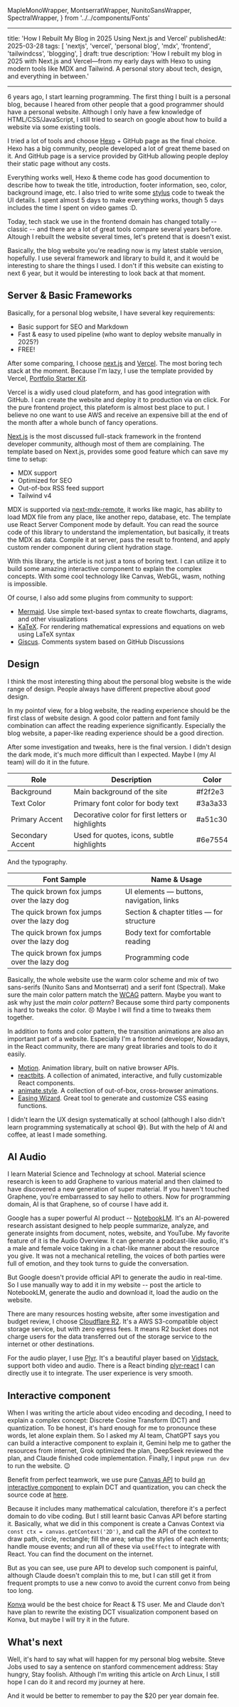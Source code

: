   MapleMonoWrapper,
  MontserratWrapper,
  NunitoSansWrapper,
  SpectralWrapper,
} from '../../components/Fonts'

---

title: 'How I Rebuilt My Blog in 2025 Using Next.js and Vercel'
publishedAt: 2025-03-28
tags:
[
'nextjs',
'vercel',
'personal blog',
'mdx',
'frontend',
'tailwindcss',
'blogging',
]
draft: true
description: 'How I rebuilt my blog in 2025 with Next.js and Vercel—from my early days with Hexo to using modern tools like MDX and Tailwind. A personal story about tech, design, and everything in between.'

---

6 years ago, I start learning programming. The first thing I built is a personal blog, because I heared from other people that a good programmer should have a personal website. Although I only have a few knowledge of HTML/CSS/JavaScript, I still tried to search on google about how to build a website via some existing tools.

I tried a lot of tools and choose [Hexo](https://hexo.io/) + GitHub page as the final choice. Hexo has a big community, people developed a lot of great theme based on it. And GitHub page is a service provided by GitHub allowing people deploy their static page without any costs.

Everything works well, Hexo & theme code has good documention to describe how to tweak the title, introduction, footer information, seo, color, background image, etc. I also tried to write some [stylus](https://stylus-lang.com/) code to tweak the UI details. I spent almost 5 days to make everything works, though 5 days includes the time I spent on video games :D.

Today, tech stack we use in the frontend domain has changed totally -- classic -- and there are a lot of great tools compare several years before. Altough I rebuilt the website several times, let's pretend that is doesn't exist.

Basically, the blog website you're reading now is my latest stable version, hopefully. I use several framework and library to build it, and it would be interesting to share the things I used. I don't if this website can existing to next 6 year, but it would be interesting to look back at that moment.

## Server & Basic Frameworks

Basically, for a personal blog website, I have several key requirements:

- Basic support for SEO and Markdown
- Fast & easy to used pipeline (who want to deploy website manually in 2025?)
- FREE!

After some comparing, I choose [next.js](https://nextjs.org/) and [Vercel](https://vercel.com/). The most boring tech stack at the moment. Because I'm lazy, I use the template provided by Vercel, [Portfolio Starter Kit](https://vercel.com/new/shroxds-projects/templates/next.js/portfolio-starter-kit).

Vercel is a widly used cloud plateform, and has good integration with GitHub. I can create the website and deploy it to production via on click. For the pure frontend project, this plateform is almost best place to put. I believe no one want to use AWS and receive an expensive bill at the end of the month after a whole bunch of fancy operations.

[Next.js](https://nextjs.org/) is the most discussed full-stack framework in the frontend developer community, although most of them are complaining. The template based on Next.js, provides some good feature which can save my time to setup:

- MDX support
- Optimized for SEO
- Out-of-box RSS feed support
- Tailwind v4

MDX is supported via [next-mdx-remote](https://github.com/hashicorp/next-mdx-remote), it works like magic, has ability to load MDX file from any place, like another repo, database, etc. The template use React Server Component mode by default. You can read the source code of this library to understand the implementation, but basically, it treats the MDX as data. Compile it at server, pass the result to frontend, and apply custom render component during client hydration stage.

With this library, the article is not just a tons of boring text. I can utilize it to build some amazing interactive component to explain the complex concepts. With some cool technology like Canvas, WebGL, wasm, nothing is impossible.

Of course, I also add some plugins from community to support:

- [Mermaid](https://mermaid.js.org/). Use simple text-based syntax to create flowcharts, diagrams, and other visualizations
- [KaTeX](https://katex.org/). For rendering mathematical expressions and equations on web using LaTeX syntax
- [Giscus](https://giscus.app/). Comments system based on GitHub Discussions

## Design

I think the most interesting thing about the personal blog website is the wide range of design. People always have different prepective about _good_ design.

In my pointof view, for a blog website, the reading experience should be the first class of website design. A good color pattern and font family combination can affect the reading experience significantly. Especially the blog website, a paper-like reading experience should be a good direction.

After some investigation and tweaks, here is the final version. I didn't design the dark mode, it's much more difficult than I expected. Maybe I (my AI team) will do it in the future.

| Role             | Description                                      | Color                  |
| ---------------- | ------------------------------------------------ | ---------------------- |
| Background       | Main background of the site                      | <Color>#f2f2e3</Color> |
| Text Color       | Primary font color for body text                 | <Color>#3a3a33</Color> |
| Primary Accent   | Decorative color for first letters or highlights | <Color>#a51c30</Color> |
| Secondary Accent | Used for quotes, icons, subtle highlights        | <Color>#6e7554</Color> |

And the typography.

| Font Sample                                                                        | Name & Usage                             |
| ---------------------------------------------------------------------------------- | ---------------------------------------- |
| <NunitoSansWrapper>The quick brown fox jumps over the lazy dog</NunitoSansWrapper> | UI elements — buttons, navigation, links |
| <MontserratWrapper>The quick brown fox jumps over the lazy dog</MontserratWrapper> | Section & chapter titles — for structure |
| <SpectralWrapper>The quick brown fox jumps over the lazy dog</SpectralWrapper>     | Body text for comfortable reading        |
| <MapleMonoWrapper>The quick brown fox jumps over the lazy dog</MapleMonoWrapper>   | Programming code                         |

Basically, the whole website use the warm color scheme and mix of two sans-serifs (Nunito Sans and Montserrat) and a serif font (Spectral). Make sure the main color pattern match the [WCAG](https://www.w3.org/WAI/standards-guidelines/wcag/) pattern. Maybe you want to ask why just the _main color pattern_? Because some third party components is hard to tweaks the color. 😣 Maybe I will find a time to tweaks them together.

In addition to fonts and color pattern, the transition animations are also an important part of a website. Especially I'm a frontend developer, Nowadays, in the React community, there are many great libraries and tools to do it easily.

- [Motion](https://motion.dev/). Animation library, built on native browser APIs.
- [reactbits](https://www.reactbits.dev/). A collection of animated, interactive, and fully customizable React components.
- [animate.style](https://animate.style/). A collection of out-of-box, cross-browser animations.
- [Easing Wizard](https://easingwizard.com/). Great tool to generate and customize CSS easing functions.

I didn't learn the UX design systematically at school (although I also didn't learn programming systematically at school 😅). But with the help of AI and coffee, at least I made something.

## AI Audio

I learn Material Science and Technology at school. Material science research is keen to add Graphene to various material and then claimed to have discovered a new generation of super material. If you haven't touched Graphene, you're embarrassed to say hello to others. Now for programming domain, AI is that Graphene, so of course I have add it.

Google has a super powerful AI product -- [NotebookLM](https://notebooklm.google.com/). It's an AI-powered research assistant designed to help people summarize, analyze, and generate insights from document, notes, website, and YouTube. My favorite feature of it is the Audio Overview. It can generate a podcast-like audio, it's a male and female voice taking in a chat-like manner about the resource you give. It was not a mechanical retelling, the voices of both parties were full of emotion, and they took turns to guide the conversation.

But Google doesn't provide official API to generate the audio in real-time. So I use manually way to add it in my website -- post the article to NotebookLM, generate the audio and download it, load the audio on the website.

There are many resources hosting website, after some investigation and budget review, I choose [Cloudflare R2](https://www.cloudflare.com/developer-platform/products/r2/). It's a AWS S3-compatible object storage service, but with zero egress fees. It means R2 bucket does not charge users for the data transferred out of the storage service to the internet or other destinations.

For the audio player, I use [Plyr](https://plyr.io/). It's a beautiful player based on [Vidstack](https://vidstack.io/), support both video and audio. There is a React binding [plyr-react](https://www.npmjs.com/package/plyr-react) I can directly use it to integrate. The user experience is very smooth.

## Interactive component

When I was writing the article about video encoding and decoding, I need to explain a complex concept: Discrete Cosine Transform (DCT) and quantization. To be honest, it's hard enough for me to pronounce these words, let alone explain them. So I asked my AI team, ChatGPT says you can build a interactive component to explain it, Gemini help me to gather the resources from internet, Grok optimized the plan, DeepSeek reviewed the plan, and Claude finished code implementation. Finally, I input `pnpm run dev` to run the website. 😉

Benefit from perfect teamwork, we use pure [Canvas API](https://developer.mozilla.org/en-US/docs/Web/API/Canvas_API) to build [an interactive component](https://www.atriiy.dev/blog/encoding-and-decoding#quantization) to explain DCT and quantization, you can check the source code at [here](https://github.com/ShroXd/atriiy.dev/blob/main/app/components/DCTVisualization.tsx).

Because it includes many mathematical calculation, therefore it's a perfect domain to do vibe coding. But I still learnt basic Canvas API before starting it. Basically, what we did in this component is create a Canvas Context via `const ctx = canvas.getContext('2D')`, and call the API of the context to draw path, circle, rectangle; fill the area; setup the styles of each elements; handle mouse events; and run all of these via `useEffect` to integrate with React. You can find the document on the internet.

But as you can see, use pure API to develop such component is painful, although Claude doesn't complain this to me, but I can still get it from frequent prompts to use a new convo to avoid the current convo from being too long.

[Konva](https://konvajs.org/) would be the best choice for React & TS user. Me and Claude don't have plan to rewrite the existing DCT visualization component based on Konva, but maybe I will try it in the future.

## What's next

Well, it's hard to say what will happen for my personal blog website. Steve Jobs used to say a sentence on stanford commencement address: Stay hungry, Stay foolish. Although I'm writing this article on Arch Linux, I still hope I can do it and record my journey at here.

And it would be better to remember to pay the $20 per year domain fee.
